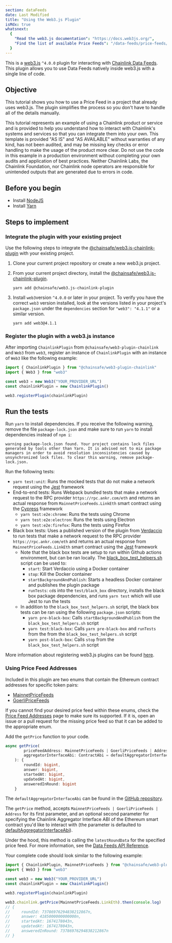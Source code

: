 ```yaml
---
section: dataFeeds
date: Last Modified
title: "Using the Web3.js Plugin"
isMdx: true
whatsnext:
  {
    "Read the web3.js documentation": "https://docs.web3js.org/",
    "Find the list of available Price Feeds": "/data-feeds/price-feeds/addresses",
  }
---
```



This is a [web3.js](https://github.com/web3/web3.js) `^4.0.0` plugin for interacting with [Chainlink Data Feeds](/data-feeds). This plugin allows you to use Data Feeds natively inside web3.js with a single line of code.

## Objective

This tutorial shows you how to use a Price Feed in a project that already uses web3.js. The plugin simplifies the process so you don't have to handle all of the details manually.

<Aside type="caution" title="Disclaimer">
  This tutorial represents an example of using a Chainlink product or service and is provided to help you understand how
  to interact with Chainlink's systems and services so that you can integrate them into your own. This template is
  provided "AS IS" and "AS AVAILABLE" without warranties of any kind, has not been audited, and may be missing key
  checks or error handling to make the usage of the product more clear. Do not use the code in this example in a
  production environment without completing your own audits and application of best practices. Neither Chainlink Labs,
  the Chainlink Foundation, nor Chainlink node operators are responsible for unintended outputs that are generated due
  to errors in code.
</Aside>

## Before you begin

- Install [NodeJS](https://nodejs.org/)
- Install [Yarn](https://yarnpkg.com/)

## Steps to implement

### Integrate the plugin with your existing project

Use the following steps to integrate the [@chainsafe/web3.js-chainlink-plugin](https://www.npmjs.com/package/@chainsafe/web3.js-chainlink-plugin) with your existing project.

1. Clone your current project repository or create a new web3.js project.

1. From your current project directory, install the [@chainsafe/web3.js-chainlink-plugin](https://www.npmjs.com/package/@chainsafe/web3.js-chainlink-plugin).

   ```shell
   yarn add @chainsafe/web3.js-chainlink-plugin
   ```

1. Install `web3`version `^4.0.0` or later in your project. To verify you have the correct `web3` version installed, look at the versions listed in your project's `package.json` under the `dependencies` section for `"web3": "4.1.1"` or a similar version.

   ```shell
   yarn add web3@4.1.1
   ```

### Register the plugin with a web3.js instance

After importing `ChainlinkPlugin` from `@chainsafe/web3-plugin-chainlink` and `Web3` from `web3`, register an instance of `ChainlinkPlugin` with an instance of `Web3` like the following example:

```typescript
import { ChainlinkPlugin } from "@chainsafe/web3-plugin-chainlink"
import { Web3 } from "web3"

const web3 = new Web3("YOUR_PROVIDER_URL")
const chainlinkPlugin = new ChainlinkPlugin()

web3.registerPlugin(chainlinkPlugin)
```

## Run the tests

Run `yarn` to install dependencies. If you receive the following warning, remove the file `package-lock.json` and make sure to run `yarn` to install dependencies instead of `npm i`:

```shell
warning package-lock.json found. Your project contains lock files generated by tools other than Yarn. It is advised not to mix package managers in order to avoid resolution inconsistencies caused by unsynchronized lock files. To clear this warning, remove package-lock.json.
```

Run the following tests:

- `yarn test:unit`: Runs the mocked tests that do not make a network request using the [Jest](https://jestjs.io/) framework
- End-to-end tests: Runs Webpack bundled tests that make a network request to the RPC provider `https://rpc.ankr.com/eth` and returns an actual response from `MainnetPriceFeeds.LinkEth` smart contract using the [Cypress](https://www.cypress.io/) framework
  - `yarn test:e2e:chrome`: Runs the tests using Chrome
  - `yarn test:e2e:electron`: Runs the tests using Electron
  - `yarn test:e2e:firefox`: Runs the tests using Firefox
- Black box tests: Uses a published version of the plugin from [Verdaccio](https://verdaccio.org/) to run tests that make a network request to the RPC provider `https://rpc.ankr.com/eth` and returns an actual response from `MainnetPriceFeeds.LinkEth` smart contract using the [Jest](https://jestjs.io/) framework
  - Note that the black box tests are setup to run within Github actions environment, but can be ran locally. The [black_box_test_helpers.sh](https://github.com/ChainSafe/web3.js-plugin-chainlink/blob/master/scripts/black_box_test_helpers.sh) script can be used to:
    - `start`: Start Verdaccio using a Docker container
    - `stop`: Kill the Docker container
    - `startBackgroundAndPublish`: Starts a headless Docker container and publishes the plugin package
    - `runTests`: `cd`s into the `test/black_box` directory, installs the black box package dependencies, and runs `yarn test` which will use Jest to run the tests
  - In addition to the `black_box_test_helpers.sh` script, the black box tests can be ran using the following `package.json` scripts:
    - `yarn pre-black-box`: Calls `startBackgroundAndPublish` from the `black_box_test_helpers.sh` script
    - `yarn test:black-box`: Calls `yarn pre-black-box` and `runTests` from the from the `black_box_test_helpers.sh` script
    - `yarn post-black-box`: Calls `stop` from the `black_box_test_helpers.sh` script

More information about registering web3.js plugins can be found [here](https://docs.web3js.org/docs/guides/web3_plugin_guide/plugin_users#registering-the-plugin).

### Using Price Feed Addresses

Included in this plugin are two enums that contain the Ethereum contract addresses for specific token pairs:

- [MainnetPriceFeeds](https://github.com/ChainSafe/web3.js-plugin-chainlink/blob/b688d4aede593e4faf2668e565caf4882c88abc9/src/types.ts#L11)
- [GoerliPriceFeeds](https://github.com/ChainSafe/web3.js-plugin-chainlink/blob/b688d4aede593e4faf2668e565caf4882c88abc9/src/types.ts#L250)

If you cannot find your desired price feed within these enums, check the [Price Feed Addresses](/data-feeds/price-feeds/addresses) page to make sure its supported. If it is, open an issue or a pull request for the missing price feed so that it can be added to the appropriate enum.

Add the `getPrice` function to your code.

```typescript
async getPrice(
		priceFeedAddress: MainnetPriceFeeds | GoerliPriceFeeds | Address,
		aggregatorInterfaceAbi: ContractAbi = defaultAggregatorInterfaceAbi,
	): {
        roundId: bigint,
        answer: bigint,
        startedAt: bigint,
        updatedAt: bigint,
        answeredInRound: bigint
    }
```

The `defaultAggregatorInterfaceAbi` can be found in the [GitHub repository](https://github.com/ChainSafe/web3.js-plugin-chainlink/blob/master/src/aggregator_v3_interface_abi.ts).

The `getPrice` method, accepts `MainnetPriceFeeds | GoerliPriceFeeds | Address` for its first parameter, and an optional second parameter for specifying the Chainlink Aggregator Interface ABI of the Ethereum smart contract you'd like to interact with (the parameter is defaulted to [defaultAggregatorInterfaceAbi](https://github.com/ChainSafe/web3.js-plugin-chainlink/blob/master/src/aggregator_v3_interface_abi.ts)).

Under the hood, this method is calling the `latestRoundData` for the specified price feed. For more information, see the [Data Feeds API Reference](/data-feeds/price-feeds/api-reference).

Your complete code should look similar to the following example:

```typescript
import { ChainlinkPlugin, MainnetPriceFeeds } from "@chainsafe/web3-plugin-chainlink"
import { Web3 } from "web3"

const web3 = new Web3("YOUR_PROVIDER_URL")
const chainlinkPlugin = new ChainlinkPlugin()

web3.registerPlugin(chainlinkPlugin)

web3.chainlink.getPrice(MainnetPriceFeeds.LinkEth).then(console.log)
// {
//     roundId: 73786976294838212867n,
//     answer: 4185000000000000n,
//     startedAt: 1674178043n,
//     updatedAt: 1674178043n,
//     answeredInRound: 73786976294838212867n
// }
```
